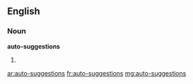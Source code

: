 ==English==

===Noun===
'''auto-suggestions'''

# {{plural of|[[auto-suggestion]]}}

[[ar:auto-suggestions]]
[[fr:auto-suggestions]]
[[mg:auto-suggestions]]